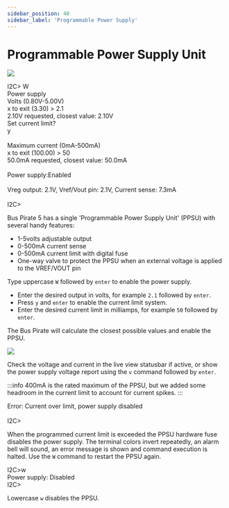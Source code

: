 ```yaml
---
sidebar_position: 40
sidebar_label: 'Programmable Power Supply'
---
```


# Programmable Power Supply Unit

![](./img/ppsu-1024.jpg)

<BrowserWindow>
<span className="bp-prompt">I2C></span> W<br/>
<span className="bp-info"><span className="bp-info">Power supply<br/>
Volts (0.80V-5.00V)</span></span><br/>
<span className="bp-prompt">x to exit (3.30) ></span> 2.1<br/>
<span className="bp-float">2.10</span>V<span className="bp-info"> requested, closest value: <span className="bp-float">2.10</span></span>V<br/>
Set current limit?<br/>
y<br/>
<br/>
<span className="bp-info">Maximum current (0mA-500mA)</span><br/>
<span className="bp-prompt">x to exit (100.00) ></span> 50<br/>
<span className="bp-float">50.0</span>mA<span className="bp-info"> requested, closest value: <span className="bp-float">50.0</span></span>mA<br/>
<br/>
<span className="bp-info">Power supply:</span>Enabled<br/>
<span className="bp-info"><br/>
Vreg output: <span className="bp-float">2.1</span></span>V<span className="bp-info">, Vref/Vout pin: <span className="bp-float">2.1</span></span>V<span className="bp-info">, Current sense: <span className="bp-float">7.3</span></span>mA<span className="bp-info"><br/>
</span><br/>
<span className="bp-prompt">I2C></span> <br/>
</BrowserWindow>

Bus Pirate 5 has a single 'Programmable Power Supply Unit' (PPSU) with several handy features:
- 1-5volts adjustable output
- 0-500mA current sense 
- 0-500mA current limit with digital fuse
- One-way valve to protect the PPSU when an external voltage is applied to the VREF/VOUT pin

Type uppercase ```W``` followed by ```enter``` to enable the power supply. 

- Enter the desired output in volts, for example ```2.1``` followed by ```enter```.
- Press ```y``` and ```enter``` to enable the current limit system.
- Enter the desired current limit in milliamps, for example ```50``` followed by ```enter```.

The Bus Pirate will calculate the closest possible values and enable the PPSU.

<BrowserWindow>

![](./img/ppsu-vreport.png)

</BrowserWindow>

Check the voltage and current in the live view statusbar if active, or show the power supply voltage report using the ```v``` command followed by ```enter```.

:::info
400mA is the rated maximum of the PPSU, but we added some headroom in the current limit to account for current spikes.
:::

<BrowserWindow>
<span className="bp-error">Error:<span className="bp-info"> Current over limit, power supply disabled</span></span><br/>
<br/>
<span className="bp-prompt">I2C></span> <br/>
</BrowserWindow>

When the programmed current limit is exceeded the PPSU hardware fuse disables the power supply. The terminal colors invert repeatedly, an alarm bell will sound, an error message is shown and command execution is halted. Use the ```W``` command to restart the PPSU again.

<BrowserWindow>
<span className="bp-prompt">I2C></span>w<br/>
<span className="bp-info"><span className="bp-info">Power supply: </span></span>Disabled<br/>
<span className="bp-prompt">I2C></span> <br/>
</BrowserWindow>

Lowercase ```w``` disables the PPSU.

<DiscourseComments/>